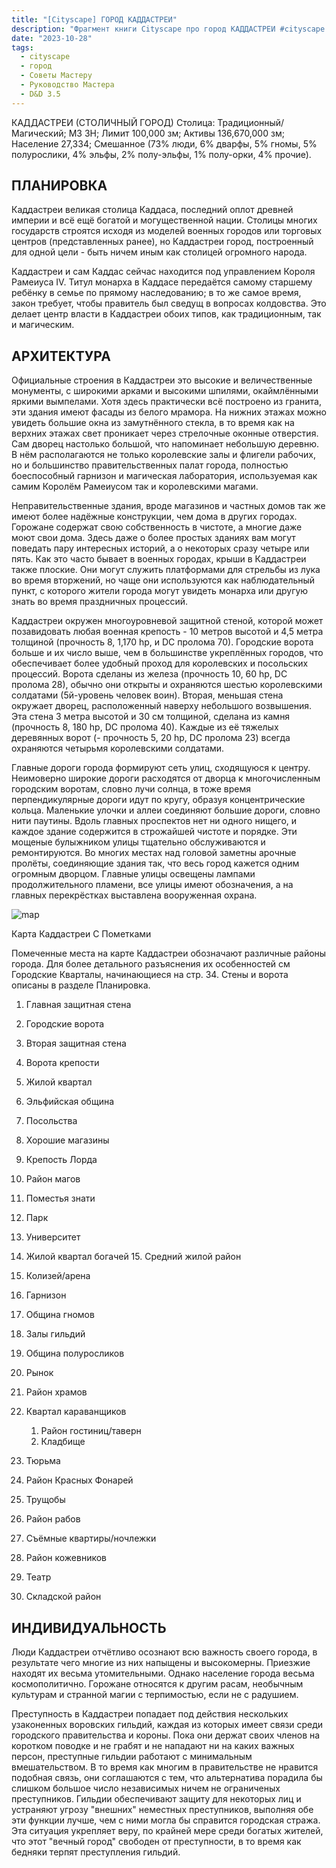 ```yaml
---
title: "[Cityscape] ГОРОД КАДДАСТРЕИ"
description: "Фрагмент книги Cityscape про город КАДДАСТРЕИ #cityscape #dnd35 #dnd #town #resource "
date: "2023-10-28"
tags:
  - cityscape
  - город
  - Советы Мастеру
  - Руководство Мастера
  - D&D 3.5
---
```


КАДДАСТРЕИ (СТОЛИЧНЫЙ ГОРОД) Столица: Традиционный/Магический; МЗ ЗН; Лимит 100,000 зм; Активы 136,670,000 зм; Население 27,334; Смешанное (73% люди, 6% дварфы, 5% гномы, 5% полурослики, 4% эльфы, 2% полу-эльфы, 1% полу-орки, 4% прочие).

## ПЛАНИРОВКА

Каддастреи великая столица Каддаса, последний оплот древней империи и всё ещё богатой и могущественной нации. Столицы многих государств строятся исходя из моделей военных городов или торговых центров (представленных ранее), но Каддастреи город, построенный для одной цели - быть ничем иным как столицей огромного народа.

Каддастреи и сам Каддас сейчас находится под управлением Короля Рамеиуса IV. Титул монарха в Каддасе передаётся самому старшему ребёнку в семье по прямому наследованию; в то же самое время, закон требует, чтобы правитель был сведущ в вопросах колдовства. Это делает центр власти в Каддастреи обоих типов, как традиционным, так и магическим.

## АРХИТЕКТУРА

Официальные строения в Каддастреи это высокие и величественные монументы, с широкими арками и высокими шпилями, окаймлёнными яркими вымпелами. Хотя здесь практически всё построено из гранита, эти здания имеют фасады из белого мрамора. На нижних этажах можно увидеть большие окна из замутнённого стекла, в то время как на верхних этажах свет проникает через стрелочные оконные отверстия. Сам дворец настолько большой, что напоминает небольшую деревню. В нём располагаются не только королевские залы и флигели рабочих, но и большинство правительственных палат города, полностью боеспособный гарнизон и магическая лаборатория, используемая как самим Королём Рамеиусом так и королевскими магами.

Неправительственные здания, вроде магазинов и частных домов так же имеют более надёжные конструкции, чем дома в других городах. Горожане содержат свою собственность в чистоте, а многие даже моют свои дома. Здесь даже о более простых зданиях вам могут поведать пару интересных историй, а о некоторых сразу четыре или пять. Как это часто бывает в военных городах, крыши в Каддастреи также плоские. Они могут служить платформами для стрельбы из лука во время вторжений, но чаще они используются как наблюдательный пункт, с которого жители города могут увидеть монарха или другую знать во время праздничных процессий.

Каддастреи окружен многоуровневой защитной стеной, которой может позавидовать любая военная крепость - 10 метров высотой и 4,5 метра толщиной (прочность 8, 1,170 hp, и DC пролома 70). Городские ворота больше и их число выше, чем в большинстве укреплённых городов, что обеспечивает более удобный проход для королевских и посольских процессий. Ворота сделаны из железа (прочность 10, 60 hp, DC пролома 28), обычно они открыты и охраняются шестью королевскими солдатами (5й-уровень человек воин). Вторая, меньшая стена окружает дворец, расположенный наверху небольшого возвышения. Эта стена 3 метра высотой и 30 см толщиной, сделана из камня (прочность 8, 180 hp, DC пролома 40). Каждые из её тяжелых деревянных ворот (- прочность 5, 20 hp, DC пролома 23) всегда охраняются четырьмя королевскими солдатами.

Главные дороги города формируют сеть улиц, сходящуюся к центру. Неимоверно широкие дороги расходятся от дворца к многочисленным городским воротам, словно лучи солнца, в тоже время перпендикулярные дороги идут по кругу, образуя концентрические кольца. Маленькие улочки и аллеи соединяют большие дороги, словно нити паутины. Вдоль главных проспектов нет ни одного нищего, и каждое здание содержится в строжайшей чистоте и порядке. Эти мощеные булыжником улицы тщательно обслуживаются и ремонтируются. Во многих местах над головой заметны арочные пролёты, соединяющие здания так, что весь город кажется одним огромным дворцом. Главные улицы освещены лампами продолжительного пламени, все улицы имеют обозначения, а на главных перекрёстках выставлена вооруженная охрана.

![map](/images/cityscape-kaddastrei.webp)

Карта Каддастреи С Пометками

Помеченные места на карте Каддастреи обозначают различные районы города. Для более детального разъяснения их особенностей см Городские Кварталы, начинающиеся на стр. 34. Стены и ворота описаны в разделе Планировка.

1. Главная защитная стена
2. Городские ворота
3. Вторая защитная стена
4. Ворота крепости
5. Жилой квартал
6. Эльфийская община
7. Посольства
8. Хорошие магазины
9. Крепость Лорда
10. Район магов
11. Поместья знати
12. Парк
13. Университет
14. Жилой квартал богачей 15. Средний жилой район
15. Колизей/арена
16. Гарнизон
17. Община гномов
18. Залы гильдий
19. Община полуросликов
20. Рынок
21. Район храмов
22. Квартал караванщиков

    1. Район гостиниц/таверн
    2. Кладбище

23. Тюрьма
24. Район Красных Фонарей
25. Трущобы
26. Район рабов
27. Съёмные квартиры/ночлежки
28. Район кожевников
29. Театр
30. Складской район

## ИНДИВИДУАЛЬНОСТЬ

Люди Каддастреи отчётливо осознают всю важность своего города, в результате чего многие из них напыщены и высокомерны. Приезжие находят их весьма утомительными. Однако население города весьма космополитично. Горожане относятся к другим расам, необычным культурам и странной магии с терпимостью, если не с радушием.

Преступность в Каддастреи попадает под действия нескольких узаконенных воровских гильдий, каждая из которых имеет связи среди городского правительства и короны. Пока они держат своих членов на коротком поводке и не грабят и не нападают ни на каких важных персон, преступные гильдии работают с минимальным вмешательством. В то время как многим в правительстве не нравится подобная связь, они соглашаются с тем, что альтернатива порадила бы слишком большое число независимых ничем не ограниченых преступников. Гильдии обеспечивают защиту для некоторых лиц и устраняют угрозу "внешних" неместных преступников, выполняя обе эти функции лучше, чем с ними могла бы справится городская стража. Эта ситуация укрепляет веру, по крайней мере среди богатых жителей, что этот "вечный город" свободен от преступности, в то время как бедняки терпят преступления гильдий.
